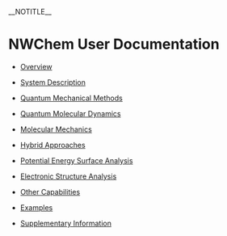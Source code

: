 __NOTITLE__
=NWChem  User Documentation=


*[[Overview]]{{:Overview}}

*[[System Description|System Description]]{{:System Description}}

*[[Quantum Mechanical Methods|Quantum Mechanical Methods]]{{:Quantum Mechanical Methods}}

*[[Quantum Molecular Dynamics|Quantum Molecular Dynamics]]{{:Quantum Molecular Dynamics}}

*[[Classical Methods|Molecular Mechanics]]{{:Classical Methods}}

*[[Hybrid Approaches|Hybrid Approaches]]{{:Hybrid Approaches}}

*[[Potential Energy Surface Analysis|Potential Energy Surface Analysis]]{{:Potential Energy Surface Analysis}}

*[[Electronic Structure Analysis|Electronic Structure Analysis]]{{:Electronic Structure Analysis}}

*[[Other Capabilities|Other Capabilities]]{{:Other Capabilities}}

*[[Examples|Examples]]{{:Examples}}

*[[supplementary_information|Supplementary Information]]
{{:supplementary_information}}
